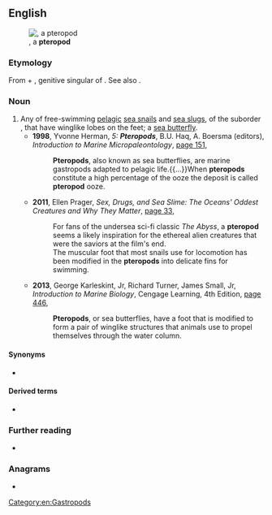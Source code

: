 ==English==
[[File:LimacinaHelicinaNOAA.jpg|right|thumb|{{taxlink|Limacina helicina|species|noshow=1}}, a '''pteropod''']]

===Etymology===
From {{etyl|grc|en}} {{m|grc|πτερόν||wing, feather}} + {{m|grc|ποδός}}, genitive singular of {{m|grc|πούς||foot, leg}}. See also {{confix|en|ptero|pod}}.

===Noun===
{{en-noun}}

# Any of free-swimming [[pelagic]] [[sea snail]]s and [[sea slug]]s, of the suborder {{taxlink|Thecosomata|suborder|noshow=1}}, that have winglike lobes on the feet; a [[sea butterfly]].
#* '''1998''', Yvonne Herman, ''5: '''Pteropods''''', B.U. Haq, A. Boersma (editors), ''Introduction to Marine Micropaleontology'', [https://books.google.com.au/books?id=0XezCm7IwpUC&pg=PA151&dq=%22pteropod%22%7C%22pteropods%22&hl=en&sa=X&redir_esc=y#v=onepage&q=%22pteropod%22%7C%22pteropods%22&f=false page 151],
#*: '''Pteropods''', also known as sea butterflies, are marine gastropods adapted to pelagic life.{{...}}When '''pteropods''' constitute a high percentage of the ooze the deposit is called '''pteropod''' ooze.
#* '''2011''', Ellen Prager, ''Sex, Drugs, and Sea Slime: The Oceans' Oddest Creatures and Why They Matter'', [https://books.google.com.au/books?id=p9aLzUod7dcC&pg=PA33&dq=%22pteropod%22%7C%22pteropods%22&hl=en&sa=X&redir_esc=y#v=onepage&q=%22pteropod%22%7C%22pteropods%22&f=false page 33],
#*: For fans of the undersea sci-fi classic ''The Abyss'', a '''pteropod''' seems a likely inspiration for the ethereal alien creatures that were the saviors at the film's end.
#*: The muscular foot that most snails use for locomotion has been modified in the '''pteropods''' into delicate fins for swimming.
#* '''2013''', George Karleskint, Jr, Richard Turner, James Small, Jr, ''Introduction to Marine Biology'', Cengage Learning, 4th Edition, [https://books.google.com.au/books?id=9fEKAAAAQBAJ&pg=PA446&dq=%22pteropod%22%7C%22pteropods%22&hl=en&sa=X&redir_esc=y#v=onepage&q=%22pteropod%22%7C%22pteropods%22&f=false page 446],
#*: '''Pteropods''', or sea butterflies, have a foot that is modified to form a pair of winglike structures that animals use to propel themselves through the water column.

====Synonyms====
* {{sense|any member of Thecosomata}} {{l|en|sea butterfly}}

====Derived terms====
* {{l|en|pteropod ooze}}

===Further reading===
* {{pedia}}

===Anagrams===
* {{anagrams|en|a=deoopprt|top-roped|toproped}}

[[Category:en:Gastropods]]